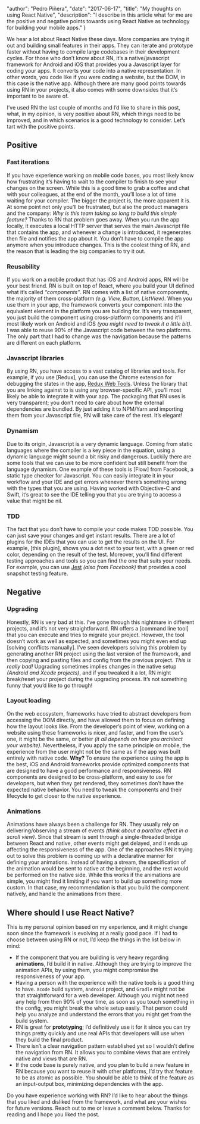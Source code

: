 
  "author": "Pedro Piñera",
  "date": "2017-06-17",
  "title": "My thoughts on using React Native",
  "description": "I describe in this article what for me are the positive and negative points towards using React Native as technology for building your mobile apps."
}




We hear a lot about React Native these days. More companies are trying it out and building small features in their apps. They can iterate and prototype faster without having to compile large codebases in their development cycles. For those who don’t know about RN, it’s a native/javascript framework for Android and iOS that provides you a Javascript layer for coding your apps. It converts your code into a native representation. In other words, you code like if you were coding a website, but the DOM, in this case is the native app. Although there are many good points towards using RN in your projects, it also comes with some downsides that it’s important to be aware of.

I’ve used RN the last couple of months and I’d like to share in this post, what, in my opinion, is very positive about RN, which things need to be improved, and in which scenarios is a good technology to consider. Let’s tart with the positive points.

## Positive

### Fast iterations

If you have experience working on mobile code bases, you most likely know how frustrating it’s having to wait to the compiler to finish to see your changes on the screen. While this is a good time to grab a coffee and chat with your colleagues, at the end of the month, you’ll lose a lot of time waiting for your compiler. The bigger the project is, the more apparent it is. At some point not only you’ll be frustrated, but also the product managers and the company: _Why is this team taking so long to build this simple feature?_ Thanks to RN that problem goes away. When you run the app locally, it executes a local HTTP server that serves the main Javascript file that contains the app, and whenever a change is introduced, it regenerates then file and notifies the app about it. You don’t have to compile the app anymore when you introduce changes. This is the coolest thing of RN, and the reason that is leading the big companies to try it out.

### Reusability

If you work on a mobile product that has iOS and Android apps, RN will be your best friend. RN is built on top of React, where you build your UI defined what it’s called _“components”_. RN comes with a list of native components, the majority of them cross-platform _(e.g. View, Button, ListView)_. When you use them in your app, the framework converts your component into the equivalent element in the platform you are building for. It’s very transparent, you just build the component using cross-platform components and it’ll most likely work on Android and iOS _(you might need to tweak it a little bit)_. I was able to reuse 90% of the Javascript code between the two platforms. The only part that I had to change was the navigation because the patterns are different on each platform.

### Javascript libraries

By using RN, you have access to a vast catalog of libraries and tools. For example, if you use [Redux], you can use the Chrome extension for debugging the states in the app, [Redux Web Tools](https://chrome.google.com/webstore/detail/redux-devtools/lmhkpmbekcpmknklioeibfkpmmfibljd?hl=en). Unless the library that you are linking against to is using any browser-specific API, you’ll most likely be able to integrate it with your app. The packaging that RN uses is very transparent; you don’t need to care about how the external dependencies are bundled. By just adding it to NPM/Yarn and importing them from your Javascript file, RN will take care of the rest. It’s elegant!

### Dynamism

Due to its origin, Javascript is a very dynamic language. Coming from static languages where the compiler is a key piece in the equation, using a dynamic language might sound a bit risky and dangerous. Luckily there are some tools that we can use to be more confident but still benefit from the language dynamism. One example of these tools is [Flow] from Facebook, a static type checker for Javascript. You can easily integrate it in your workflow and your IDE and get errors whenever there’s something wrong with the types that you are using. Having worked with Objective-C and Swift, it’s great to see the IDE telling you that you are trying to access a value that might be nil.

### TDD

The fact that you don’t have to compile your code makes TDD possible. You can just save your changes and get instant results. There are a lot of plugins for the IDEs that you can use to get the results on the UI. For example, [this plugin], shows you a dot next to your test, with a green or red color, depending on the result of the test. Moreover, you’ll find different testing approaches and tools so you can find the one that suits your needs. For example, you can use [Jest](https://facebook.github.io/jest/) _(also from Facebook)_ that provides a cool snapshot testing feature.

## Negative

### Upgrading

Honestly, RN is very bad at this. I’ve gone through this nightmare in different projects, and it’s not very straightforward. RN offers a [command line tool] that you can execute and tries to migrate your project. However, the tool doesn’t work as well as expected, and sometimes you might even end up [solving conflicts manually]. I’ve seen developers solving this problem by generating another RN project using the last version of the framework, and then copying and pasting files and config from the previous project. _This is really bad!_
Upgrading sometimes implies changes in the native setup _(Android and Xcode projects)_, and if you tweaked it a lot, RN might break/reset your project during the upgrading process. It’s not something funny that you’d like to go through!

### Layout loading

On the web ecosystem, frameworks have tried to abstract developers from accessing the DOM directly, and have allowed them to focus on defining how the layout looks like. From the developer’s point of view, working on a website using these frameworks is nicer, and faster, and from the user’s one, it might be the same, or better _(it all depends on how you architect your website)_. Nevertheless, if you apply the same principle on mobile, the experience from the user might not be the same as if the app was built entirely with native code. **Why?** To ensure the experience using the app is the best, iOS and Android frameworks provide optimized components that are designed to have a good performance and responsiveness. RN components are designed to be cross-platform, and easy to use for developers, but when they get rendered, they sometimes don’t have the expected native behavior. You need to tweak the components and their lifecycle to get closer to the native experience.

### Animations

Animations have always been a challenge for RN. They usually rely on delivering/observing a stream of events _(think about a parallax effect in a scroll view)_. Since that stream is sent through a single-threaded bridge between React and native, other events might get delayed, and it ends up affecting the responsiveness of the app. One of the approaches RN it trying out to solve this problem is coming up with a declarative manner for defining your animations. Instead of having a stream, the specification of the animation would be sent to native at the beginning, and the rest would be performed on the native side. While this works if the animations are simple, you might find it limiting if you want to build up something more custom. In that case, my recommendation is that you build the component natively, and handle the animations from there.

## Where should I use React Native?

This is my personal opinion based on my experience, and it might change soon since the framework is evolving at a really good pace. If I had to choose between using RN or not, I’d keep the things in the list below in mind:

- If the component that you are building is very heavy regarding **animations**, I’d build it in native. Although they are trying to improve the animation APIs, by using them, you might compromise the responsiveness of your app.
- Having a person with the experience with the native tools is a good thing to have. `Xcode` build system, `Android` project, and `Gradle` might not be that straightforward for a web developer. Although you might not need any help from then 90% of your time, as soon as you touch something in the config, you might break the whole setup easily. That person could help you analyze and understand the errors that you might get from the build system.
- RN is great for **prototyping**; I’d definitively use it for it since you can try things pretty quickly and use real APIs that developers will use when they build the final product.
- There isn’t a clear navigation pattern established yet so I wouldn’t define the navigation from RN. It allows you to combine views that are entirely native and views that are RN.
- If the code base is purely native, and you plan to build a new feature in RN because you want to reuse it with other platforms, I’d try that feature to be as atomic as possible. You should be able to think of the feature as an input-output box, minimizing dependencies with the app.

Do you have experience working with RN? I’d like to hear about the things that you liked and disliked from the framework, and what are your wishes for future versions. Reach out to me or leave a comment below. Thanks for reading and I hope you liked the post.

    